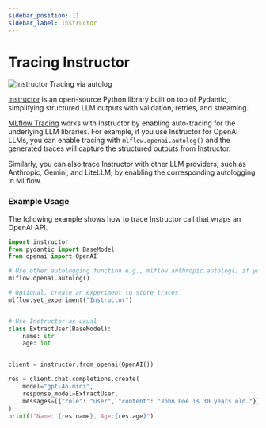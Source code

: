 ```yaml
---
sidebar_position: 11
sidebar_label: Instructor
---
```



# Tracing Instructor

![Instructor Tracing via autolog](/images/llms/tracing/instructor-tracing.png)

[Instructor](https://python.useinstructor.com/) is an open-source Python library built on top of Pydantic, simplifying structured LLM outputs with validation, retries, and streaming.

[MLflow Tracing](../) works with Instructor by enabling auto-tracing for the underlying LLM libraries. For example, if you use Instructor for OpenAI LLMs, you can enable tracing with `mlflow.openai.autolog()` and the generated traces will capture the structured outputs from Instructor.

Similarly, you can also trace Instructor with other LLM providers, such as Anthropic, Gemini, and LiteLLM, by enabling the corresponding autologging in MLflow.

### Example Usage

The following example shows how to trace Instructor call that wraps an OpenAI API.

```python
import instructor
from pydantic import BaseModel
from openai import OpenAI

# Use other autologging function e.g., mlflow.anthropic.autolog() if you are using Instructor with different LLM providers
mlflow.openai.autolog()

# Optional, create an experiment to store traces
mlflow.set_experiment("Instructor")


# Use Instructor as usual
class ExtractUser(BaseModel):
    name: str
    age: int


client = instructor.from_openai(OpenAI())

res = client.chat.completions.create(
    model="gpt-4o-mini",
    response_model=ExtractUser,
    messages=[{"role": "user", "content": "John Doe is 30 years old."}],
)
print(f"Name: {res.name}, Age:{res.age}")
```
